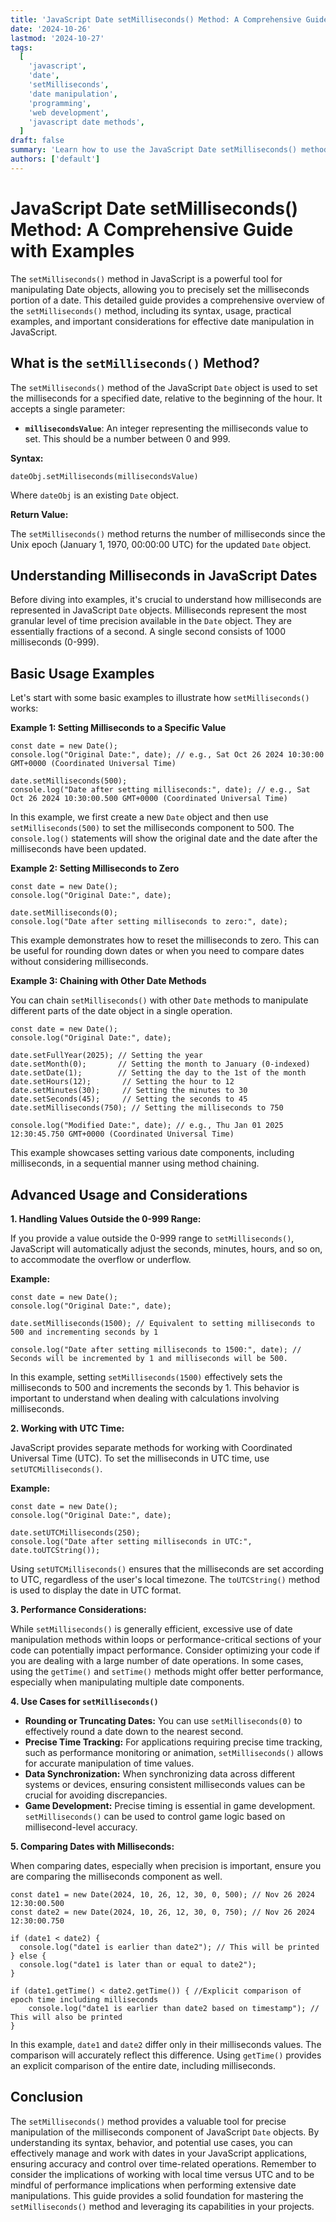 ```yaml
---
title: 'JavaScript Date setMilliseconds() Method: A Comprehensive Guide with Examples'
date: '2024-10-26'
lastmod: '2024-10-27'
tags:
  [
    'javascript',
    'date',
    'setMilliseconds',
    'date manipulation',
    'programming',
    'web development',
    'javascript date methods',
  ]
draft: false
summary: 'Learn how to use the JavaScript Date setMilliseconds() method to precisely set the milliseconds of a Date object. This guide provides a detailed explanation, practical examples, and important considerations for effective date manipulation in JavaScript.'
authors: ['default']
---
```


# JavaScript Date setMilliseconds() Method: A Comprehensive Guide with Examples

The `setMilliseconds()` method in JavaScript is a powerful tool for manipulating Date objects, allowing you to precisely set the milliseconds portion of a date. This detailed guide provides a comprehensive overview of the `setMilliseconds()` method, including its syntax, usage, practical examples, and important considerations for effective date manipulation in JavaScript.

## What is the `setMilliseconds()` Method?

The `setMilliseconds()` method of the JavaScript `Date` object is used to set the milliseconds for a specified date, relative to the beginning of the hour. It accepts a single parameter:

- **`millisecondsValue`**: An integer representing the milliseconds value to set. This should be a number between 0 and 999.

**Syntax:**

```plaintext
dateObj.setMilliseconds(millisecondsValue)
```

Where `dateObj` is an existing `Date` object.

**Return Value:**

The `setMilliseconds()` method returns the number of milliseconds since the Unix epoch (January 1, 1970, 00:00:00 UTC) for the updated `Date` object.

## Understanding Milliseconds in JavaScript Dates

Before diving into examples, it's crucial to understand how milliseconds are represented in JavaScript `Date` objects. Milliseconds represent the most granular level of time precision available in the `Date` object. They are essentially fractions of a second. A single second consists of 1000 milliseconds (0-999).

## Basic Usage Examples

Let's start with some basic examples to illustrate how `setMilliseconds()` works:

**Example 1: Setting Milliseconds to a Specific Value**

```plaintext
const date = new Date();
console.log("Original Date:", date); // e.g., Sat Oct 26 2024 10:30:00 GMT+0000 (Coordinated Universal Time)

date.setMilliseconds(500);
console.log("Date after setting milliseconds:", date); // e.g., Sat Oct 26 2024 10:30:00.500 GMT+0000 (Coordinated Universal Time)
```

In this example, we first create a new `Date` object and then use `setMilliseconds(500)` to set the milliseconds component to 500. The `console.log()` statements will show the original date and the date after the milliseconds have been updated.

**Example 2: Setting Milliseconds to Zero**

```plaintext
const date = new Date();
console.log("Original Date:", date);

date.setMilliseconds(0);
console.log("Date after setting milliseconds to zero:", date);
```

This example demonstrates how to reset the milliseconds to zero. This can be useful for rounding down dates or when you need to compare dates without considering milliseconds.

**Example 3: Chaining with Other Date Methods**

You can chain `setMilliseconds()` with other `Date` methods to manipulate different parts of the date object in a single operation.

```plaintext
const date = new Date();
console.log("Original Date:", date);

date.setFullYear(2025); // Setting the year
date.setMonth(0);       // Setting the month to January (0-indexed)
date.setDate(1);        // Setting the day to the 1st of the month
date.setHours(12);       // Setting the hour to 12
date.setMinutes(30);     // Setting the minutes to 30
date.setSeconds(45);     // Setting the seconds to 45
date.setMilliseconds(750); // Setting the milliseconds to 750

console.log("Modified Date:", date); // e.g., Thu Jan 01 2025 12:30:45.750 GMT+0000 (Coordinated Universal Time)
```

This example showcases setting various date components, including milliseconds, in a sequential manner using method chaining.

## Advanced Usage and Considerations

**1. Handling Values Outside the 0-999 Range:**

If you provide a value outside the 0-999 range to `setMilliseconds()`, JavaScript will automatically adjust the seconds, minutes, hours, and so on, to accommodate the overflow or underflow.

**Example:**

```plaintext
const date = new Date();
console.log("Original Date:", date);

date.setMilliseconds(1500); // Equivalent to setting milliseconds to 500 and incrementing seconds by 1

console.log("Date after setting milliseconds to 1500:", date); // Seconds will be incremented by 1 and milliseconds will be 500.
```

In this example, setting `setMilliseconds(1500)` effectively sets the milliseconds to 500 and increments the seconds by 1. This behavior is important to understand when dealing with calculations involving milliseconds.

**2. Working with UTC Time:**

JavaScript provides separate methods for working with Coordinated Universal Time (UTC). To set the milliseconds in UTC time, use `setUTCMilliseconds()`.

**Example:**

```plaintext
const date = new Date();
console.log("Original Date:", date);

date.setUTCMilliseconds(250);
console.log("Date after setting milliseconds in UTC:", date.toUTCString());
```

Using `setUTCMilliseconds()` ensures that the milliseconds are set according to UTC, regardless of the user's local timezone. The `toUTCString()` method is used to display the date in UTC format.

**3. Performance Considerations:**

While `setMilliseconds()` is generally efficient, excessive use of date manipulation methods within loops or performance-critical sections of your code can potentially impact performance. Consider optimizing your code if you are dealing with a large number of date operations. In some cases, using the `getTime()` and `setTime()` methods might offer better performance, especially when manipulating multiple date components.

**4. Use Cases for `setMilliseconds()`**

- **Rounding or Truncating Dates:** You can use `setMilliseconds(0)` to effectively round a date down to the nearest second.
- **Precise Time Tracking:** For applications requiring precise time tracking, such as performance monitoring or animation, `setMilliseconds()` allows for accurate manipulation of time values.
- **Data Synchronization:** When synchronizing data across different systems or devices, ensuring consistent milliseconds values can be crucial for avoiding discrepancies.
- **Game Development:** Precise timing is essential in game development. `setMilliseconds()` can be used to control game logic based on millisecond-level accuracy.

**5. Comparing Dates with Milliseconds:**

When comparing dates, especially when precision is important, ensure you are comparing the milliseconds component as well.

```plaintext
const date1 = new Date(2024, 10, 26, 12, 30, 0, 500); // Nov 26 2024 12:30:00.500
const date2 = new Date(2024, 10, 26, 12, 30, 0, 750); // Nov 26 2024 12:30:00.750

if (date1 < date2) {
  console.log("date1 is earlier than date2"); // This will be printed
} else {
  console.log("date1 is later than or equal to date2");
}

if (date1.getTime() < date2.getTime()) { //Explicit comparison of epoch time including milliseconds
    console.log("date1 is earlier than date2 based on timestamp"); // This will also be printed
}
```

In this example, `date1` and `date2` differ only in their milliseconds values. The comparison will accurately reflect this difference. Using `getTime()` provides an explicit comparison of the entire date, including milliseconds.

## Conclusion

The `setMilliseconds()` method provides a valuable tool for precise manipulation of the milliseconds component of JavaScript `Date` objects. By understanding its syntax, behavior, and potential use cases, you can effectively manage and work with dates in your JavaScript applications, ensuring accuracy and control over time-related operations. Remember to consider the implications of working with local time versus UTC and to be mindful of performance implications when performing extensive date manipulations. This guide provides a solid foundation for mastering the `setMilliseconds()` method and leveraging its capabilities in your projects.
